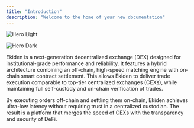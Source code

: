 ```yaml
---
title: "Introduction"
description: "Welcome to the home of your new documentation"
---
```


<img
  className="block dark:hidden"
  src="/image.avif"
  alt="Hero Light"
  title=""
/>

<img
  className="hidden dark:block"
  src="/image.avif"
  alt="Hero Dark"
  title={true}
/>

Ekiden is a next-generation decentralized exchange (DEX) designed for institutional-grade performance and reliability. It features a hybrid architecture combining an off-chain, high-speed matching engine with on-chain smart contract settlement.
This allows Ekiden to deliver trade execution comparable to top-tier centralized exchanges (CEXs), while maintaining full self-custody and on-chain verification of trades.

By executing orders off-chain and settling them on-chain, Ekiden achieves ultra-low latency without requiring trust in a centralized custodian. The result is a platform that merges the speed of CEXs with the transparency and security of DeFi.

## 